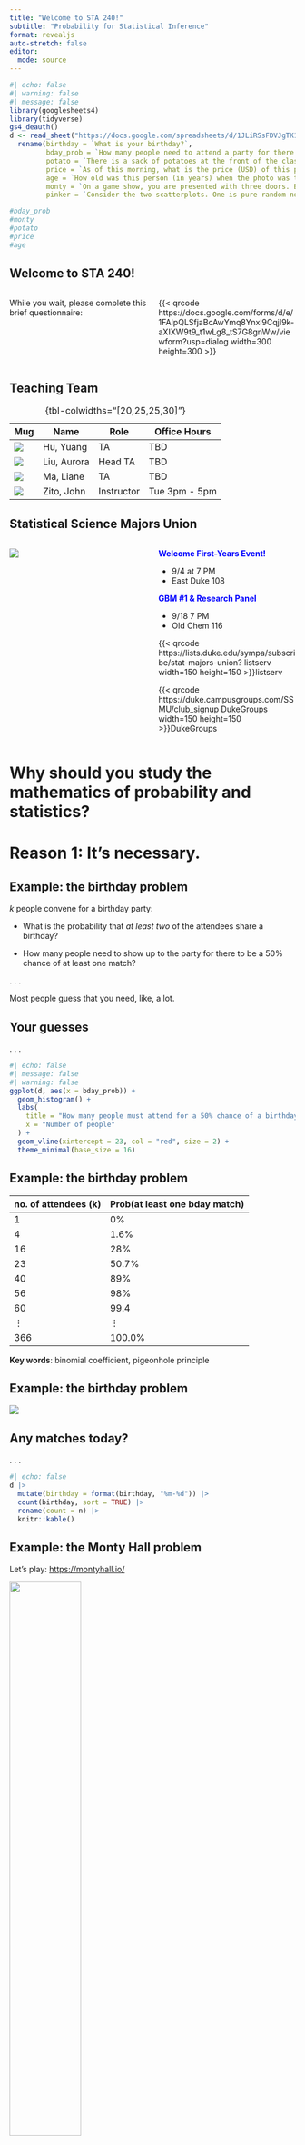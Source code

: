 ```yaml
---
title: "Welcome to STA 240!"
subtitle: "Probability for Statistical Inference"
format: revealjs
auto-stretch: false
editor: 
  mode: source
---
```


```r
#| echo: false
#| warning: false
#| message: false
library(googlesheets4)
library(tidyverse)
gs4_deauth()
d <- read_sheet("https://docs.google.com/spreadsheets/d/1JLiRSsFDVJgTK1NJRUr6xU092NeVZvL5H4jsUdCBa8w/edit?usp=sharing") |>
  rename(birthday = `What is your birthday?`,
         bday_prob = `How many people need to attend a party for there to be a 50% chance that at least two share a birthday?`,
         potato = `There is a sack of potatoes at the front of the classroom. Without touching it, guess how much it weighs in pounds.`,
         price = `As of this morning, what is the price (USD) of this product from the vendor?`,
         age = `How old was this person (in years) when the photo was taken?`,
         monty = `On a game show, you are presented with three doors. Behind one of the doors is the grand prize, and behind each of the other two doors is a goat. If you select the door that has the prize, you win. The game proceeds as follows:\n\n1. You select one of the doors to open;\n2. The host does not open the door you selected. Instead, he opens one of the doors you did not select to reveal a goat;\n3. The host asks you if you would like to change your selection to the remaining door (the one you did not select initially and the host did not open). \n\nWhat should you do?`,
         pinker = `Consider the two scatterplots. One is pure random noise, and the other has been manipulated. Which is which?`)

#bday_prob
#monty
#potato
#price
#age
```


## Welcome to STA 240! {.large}

::::: {.columns .v-center-container}
::: {.column width="50%"}
While you wait, please complete this brief questionnaire:
:::

::: {.column width="50%"}
{{< qrcode https://docs.google.com/forms/d/e/1FAIpQLSfjaBcAwYmq8Ynxl9CqjI9k-aXIXW9t9_t1wLg8_tS7G8gnWw/viewform?usp=dialog width=300 height=300 >}}
:::
:::::

## Teaching Team {.medium .scrollable}

| Mug                   | Name        | Role       | Office Hours  |
|-----------------------|-------------|------------|---------------|
| ![](images/yh.jpg){.c} | Hu, Yuang   | TA         | TBD           |
| ![](images/al.jpg){.c} | Liu, Aurora | Head TA    | TBD           |
| ![](images/lm.png){.c} | Ma, Liane   | TA         | TBD           |
| ![](images/z.jpg){.c} | Zito, John  | Instructor | Tue 3pm - 5pm |
: {tbl-colwidths="[20,25,25,30]"}

## Statistical Science Majors Union {.medium}

::::: {.columns }

::: {.column width="50%"}

![](images/ssmu.png)

:::

::: {.column width="50%"}

[**Welcome First-Years Event!**]{style="color:blue;"}

- 9/4 at 7 PM
- East Duke 108

[**GBM #1 & Research Panel**]{style="color:blue;"}

- 9/18 7 PM
- Old Chem 116

::: {layout-ncol=2}

{{< qrcode https://lists.duke.edu/sympa/subscribe/stat-majors-union? listserv width=150 height=150 >}}listserv

{{< qrcode https://duke.campusgroups.com/SSMU/club_signup DukeGroups width=150 height=150 >}}DukeGroups
:::

:::
:::::

# Why should you study the mathematics of probability and statistics?

# Reason 1: It's necessary.

## Example: the birthday problem

$k$ people convene for a birthday party:

-   What is the probability that *at least two* of the attendees share a birthday?

-   How many people need to show up to the party for there to be a 50% chance of at least one match?

. . .

Most people guess that you need, like, a lot.

## Your guesses

. . .

```r
#| echo: false
#| message: false
#| warning: false
ggplot(d, aes(x = bday_prob)) + 
  geom_histogram() + 
  labs(
    title = "How many people must attend for a 50% chance of a birthday match?",
    x = "Number of people"
  ) + 
  geom_vline(xintercept = 23, col = "red", size = 2) + 
  theme_minimal(base_size = 16)
```

## Example: the birthday problem {.medium}

| no. of attendees (k) | Prob(at least one bday match) |
|----------------------|-------------------------------|
| 1                    | 0%                            |
| 4                    | 1.6%                          |
| 16                   | 28%                           |
| 23                   | 50.7%                         |
| 40                   | 89%                           |
| 56                   | 98%                           |
| 60                   | 99.4                          |
| $\vdots$             | $\vdots$                      |
| 366                  | 100.0%                        |

**Key words**: binomial coefficient, pigeonhole principle

## Example: the birthday problem

![](images/birthday_prob.png)

## Any matches today? {.scrollable}

. . .

```r
#| echo: false
d |>
  mutate(birthday = format(birthday, "%m-%d")) |>
  count(birthday, sort = TRUE) |>
  rename(count = n) |>
  knitr::kable()
```

## Example: the Monty Hall problem

Let's play: <https://montyhall.io/>

![](images/monty_hall.png){fig-align="center" width="50%"}

. . .

::: callout-note
## Very counterintuitive

Most people start out thinking that the two doors are equally likely to contain the prize, so switching doesn't matter. In fact, you have a 2/3 chance of winning if you switch.
:::

## You people

. . .

```r
#| echo: false

d |>
  mutate(
    monty = ifelse(monty == "Switch to the other door that you did not initially pick", "Switch", "Stay")
  ) |>
  ggplot(aes(y = monty)) + 
  geom_bar() + 
  labs(y = "What should you do?") + 
  theme_minimal(base_size = 16)
```

## Example: which is "truly" random? {.medium}

```r
#| echo: false
#| fig-asp: 0.5
#| fig-width: 9
#| fig-align: center

repulsive_points <- function(n, min_dist, max_iter = 1e6) {
  pts <- matrix(NA, nrow = n, ncol = 2)
  i <- 1
  iter <- 0
  
  while (i <= n && iter < max_iter) {
    iter <- iter + 1
    candidate <- runif(2)  # random (x,y) in [0,1]^2
    
    if (i == 1) {
      pts[i, ] <- candidate
      i <- i + 1
    } else {
      d2 <- colSums((t(pts[1:(i-1), , drop = FALSE]) - candidate)^2)
      if (min(d2) >= min_dist^2) {
        pts[i, ] <- candidate
        i <- i + 1
      }
    }
  }
  
  if (i <= n) warning("Stopped early: could not place all points.")
  pts
}

set.seed(8675309) #8675309
n = 500
pt_cex = 0.55
x = runif(n)
y = runif(n)
pts <- repulsive_points(n, min_dist = 0.02)

par(mfrow = c(1, 2), mar = c(2, 2, 2, 2))
plot(x, y, pch = 19, cex = pt_cex, xlab = "", ylab = "", ylim = c(0, 1), xlim = c(0, 1))
plot(pts, pch = 19, cex = pt_cex, xlab = "", ylab = "", ylim = c(0, 1), xlim = c(0, 1))

left_is_random <- d |> 
  count(pinker) |>
  filter(pinker == "Left is pure random; Right is messed with.") |>
  pull(n)

right_is_random <- d |> 
  count(pinker) |>
  filter(pinker == "Left is messed with; Right is pure random.") |>
  pull(n)
```

- `{r} left_is_random` of you said **Left** is pure random;
- `{r} right_is_random` of you said **Right** is pure random.

## Example: which is "truly" random? {.medium}

```r
#| echo: false
#| fig-asp: 0.5
#| fig-width: 9
#| fig-align: center

par(mfrow = c(1, 2), mar = c(2, 2, 2, 2))
plot(x, y, pch = 19, cex = pt_cex, xlab = "", ylab = "", ylim = c(0, 1), xlim = c(0, 1))
box(col = "red", lwd = 10)
plot(pts, pch = 19, cex = pt_cex, xlab = "", ylab = "", ylim = c(0, 1), xlim = c(0, 1))

```

- Left: uniform random scatter;
- Right: points manipulated to "repel" each other (no clumps).

## This is why Spotify shuffle stinks

::::: {.columns .v-center-container}

::: {.column width="60%"}

::: incremental
- It used to be a pure random shuffle;
- Then people complained that it didn't *feel* random to them: 
    - streaks of the same artist in a row;
    - clumps of the same genre, etc;
- Now they do lord-only-knows-what.
:::

:::

::: {.column width="40%"}
![](images/spotify.png){width="90%"}
:::
:::::


## Example: the wisdom of crowds {.medium}

::::: columns
::: {.column width="30%"}
![](images/weight.jpg)
:::

::: {.column width="70%"}
At a 1906 country fair in Plymouth, 800 people participated in a contest to estimate the weight of an ox. Francis Galton observed that the median guess, 1207 lbs, was accurate within 1% of the true weight of 1198 lbs.
:::
:::::

. . .

::: callout-note
## Lesson

The aggregation of many imperfect estimates/guesses is often better than a needle-in-haystack search for the "best" individual guess.
:::

. . .

::: callout-warning
## Isn't that obvious?

It took humans a long time to realize this. The first recorded uses of an "average" were during Isaac Newton's lifetime (see Stigler's *Seven Pillars of Statistical Wisdom*).
:::

## Guess the weight

::::: {.columns .v-center-container}
::: {.column width="30%"}
![](images/potato-head.webp)
:::

::: {.column width="70%"}

:::  {.fragment}

```r
#| echo: false
#| warning: false
#| message: false
#| fig-asp: 0.8

ggplot(d, aes(x = potato)) + 
  geom_histogram() + 
  labs(
    title = "How much does the sack of potatoes weigh?",
    x = "Weight (lbs)"
  ) + 
  theme_minimal(base_size = 24)
```

:::

:::
:::::


## Guess the price

::::: {.columns .v-center-container}
::: {.column width="30%"}
![](images/chocolate.png)
:::

::: {.column width="70%"}

:::  {.fragment}

```r
#| echo: false
#| warning: false
#| message: false
#| fig-asp: 0.8

ggplot(d, aes(x = price)) + 
  geom_histogram() + 
  labs(
    title = "How much does the stupid chocolate cost?",
    x = "Price ($)"
  ) + 
  geom_vline(xintercept = 14.99, col = "red", size = 2) + 
  theme_minimal(base_size = 24)
```

:::

:::
:::::



## Guess the age

::::: {.columns .v-center-container}
::: {.column width="40%"}
[![](images/bea-arthur.jpg)](https://youtu.be/Rsiffrahqzo?si=Y6rbZ6-nxJy72Ul2&t=39)
:::

::: {.column width="60%"}

:::  {.fragment}

```r
#| echo: false
#| warning: false
#| message: false
#| fig-asp: 1

ggplot(d, aes(x = age)) + 
  geom_histogram() + 
  labs(
    title = "How old was Sergeant Bernice \"Bea Arthur\" Frankel?",
    x = "Age (years)"
  ) + 
  geom_vline(xintercept = 20, col = "red", size = 2) + 
  theme_minimal(base_size = 20)
```

:::

:::
:::::

## The modern-day wisdom of crowds?

::: callout-warning
## [Polymarket is having a moment.](https://polymarket.com)

![](images/prediction_markets.png) 

(source: [CNN](https://www.cnn.com/2024/11/08/business/polymarket-election-trump-nightcap/index.html))
:::


## Example: the folly of doctors {.scrollable}

> A 50-year-old, asymptomatic woman tests positive for breast cancer. Alarming, but no diagnostic test is perfect. If the prevalence of breast cancer in the population is 1%, if the true positive rate of the test is 90%, and if the false positive rate is 9%, what is the chance that the woman *actually* has cancer, given that she tested positive?

. . .

You will know how to answer this in four weeks. Doctors though...

. . .

::: callout-warning
## [BBC News 2014](https://www.bbc.com/news/magazine-28166019)

Only 34 out of 160 surveyed gynecologist got it right (9%). Almost half of them said 90%.

"*We can only imagine how much anxiety those innumerate doctors instil in women*."
:::

## Sally Clark (1964 - 2007)

::::: {.columns .v-center-container}
::: {.column width="30%"}
![](images/sally-clark.png)
:::

::: {.column width="70%"}

::: incremental
- English solicitor;
- 1996: first son died in bed at 11 weeks;
- 1998: second son died in bed at 8 weeks;
- Clark arrested on suspicion of murder;
- Defense claimed it was SIDS (sudden infant death syndrome).
:::

:::
:::::

## Sir Roy Meadow (1933 - )

::::: {.columns .v-center-container}
::: {.column width="60%"}

::: incremental
- Pediatrician specializing in "Munchausen syndrome by proxy;"
- Gave erroneous "expert" testimony that there is a "1 in 73,000,000" chance of two SIDS deaths in the same family;
    - first, that's not true;
    - second, so what?
- 1999: Clark convicted. 

:::

:::

::: {.column width="40%"}
![](images/meadow.png)
:::
:::::


## A sad story

::::: {.columns .v-center-container}
::: {.column width="40%"}
![](images/rss.png)
:::

::: {.column width="60%"}

::: incremental
- Stats community loudly panned Meadow's testimony;
- 2003: conviction overturned on appeal after revelation that exculpatory evidence was suppressed; 
- 2007: Clark drinks herself to death.
:::


:::
:::::


## Reason 1: It's necessary. {.large-ish}

::::: {.columns .v-center-container}
::: {.column width="45%"}
![](images/tom-jerry-rake.gif)
:::

::: {.column width="55%"}
Human intuition and “common sense” about probability and statistics are often just flat out wrong, in silly and dangerous ways. Mere mortals require the scaffolding of mathematics to discipline our thinking.
:::
:::::

# Reason 2: It's useful.

## New title: The Unreasonable Effectiveness of Probability in...Everything?

::: callout-note
## [Read it!](https://doi.org/10.1002/cpa.3160130102)

![](images/wigner.png){fig-align="center" width="70%"}
:::

## Example: LLMs

. . .

::: callout-note
## Question

What method does ChatGPT use to generate the next word in one of its responses?
:::

. . .

[Let's ask!](https://chatgpt.com)

## Example: the mathematics of insurance

::::: {.columns .v-center-container}
::: {.column width="40%"}
![](images/double-indemnity.jpg)
:::

::: {.column width="60%"}

::: incremental 
- When an insurance company sells you a policy, they are making a bet that you won't need it;
- If all policyholders make a claim, they're ruined;
- Given so much uncertainty, who should they sell to, and at what price, to ensure they don't go broke?
- Ask an *actuary*! Licensed professionals with expertise in probability, statistics, and risk management.
:::

:::
:::::

## Example: the mathematics of insurance {.medium}

::::: {.columns }
::: {.column width="50%"}
1. Nurse practitioner
2. IT Manager
3. Physician Assistant
4. Financial Manager
5. Software Developer
6. Information Security Analyst
7. Health Services Manager
8. [***Data Scientist***]{style="color:red;"}
9. Speech-Language Pathologist
10. [***Actuary***]{style="color:red;"}
:::

::: {.column width="50%"}

![](images/badge-jobs-year.svg){fig-align="center" width="50%"}

- Future prospects (30%)
- Wage potential (25%) 
- Employment (20%) 
- Job safety/stability (15%) 
- Work-life balance (10%) 

:::
:::::

## Probably isn't boring these days {.scrollable}

::: callout-important
## Plenty of complex, challenging, high-impact issues:

[![](images/nyt-insurance.png){fig-align="center" width="80%"}](https://www.nytimes.com/interactive/2024/12/18/climate/insurance-non-renewal-climate-crisis.html)
:::

## Example: whence evolution?

::::: {.columns}
::: {.column width="60%"}

Hella simplified:

::: incremental
- [**Mutation**]{style="color:blue;"}: random errors during DNA replication and repair;
- [**Genetic drift**]{style="color:blue;"}: chance events shift allele frequencies in the population;
- [**Natural selection**]{style="color:blue;"}: randomness generates options; selection chooses among them, producing evolution.
:::

:::

::: {.column width="40%"}

![](images/darwin.gif)

:::
:::::

## Example: quantum mechanics

***key words***: Schrödinger's cat, uncertainty principle, etc

::::: {.columns}
::: {.column width="40%"}
![](images/wavefunction.gif)
:::

::: {.column width="60%"}
::: incremental 
- Probability is fundamentally braided into the fabric of reality;
- Particles at the (sub)atomic level do not have a definite position and momentum until measured;
- There are only probabilities associated with the possible outcomes;
- These ideas are hard, but some of the math will be accessible to us.
:::
:::
:::::

## Reason 2: It's useful. {.large}

::::: {.columns .v-center-container}
::: {.column width="45%"}
![](images/popeye.gif)
:::

::: {.column width="55%"}
No area of science or technology can be properly understood without knowing something about probability. Period.
:::
:::::

# Reason 3: It's beautiful.

## Two old hags

. . .

::: callout-tip
## Bertrand Russell, [*Mysticism and Logic and Other Essays*](https://en.wikisource.org/wiki/Mysticism_and_Logic_and_Other_Essays/Chapter_04) (1917)

::::: {.columns .v-center-container}
::: {.column width="15%"}
![](images/russell.webp)
:::

::: {.column width="85%"}
"Mathematics, rightly viewed, possesses not only truth, but supreme beauty cold and austere, like that of sculpture, without appeal to any part of our weaker nature, without the gorgeous trappings of painting or music, yet sublimely pure, and capable of a stern perfection such as only the greatest art can show."
:::
:::::

:::

. . .

::: callout-tip
## Albert Einstein, ["The Late Emmy Noether"](https://www.nytimes.com/1935/05/04/archives/the-late-emmy-noether-professor-einstein-writes-in-appreciation-of.html?smid=url-share) (1935)

::::: {.columns .v-center-container}

::: {.column width="15%"}
![](images/einstein.jpg)
:::

::: {.column width="85%"}
"Pure mathematics is, in its way, the poetry of logical ideas."
:::

:::::

:::

## This is a theorem we will prove:

![](images/galton.gif){fig-align="center"}


## Reason 3: It's beautiful. {.large-ish}

::::: {.columns .v-center-container}
::: {.column width="45%"}
![](images/whats-opera-doc.gif)
:::

::: {.column width="55%"}
Ostensibly random behavior can nevertheless be quite patternful, in ways that we can actually penetrate with elegant mathematics. 
:::
:::::

## Why study mathematical probstat?

::: incremental
1.  It's necessary.

    -   Humans suck at thinking about this stuff.

2.  It's useful.

    -   It makes studying other things so much easier.

3.  It's beautiful.

    -   This is the main reason, honestly.
:::

. . .

Sound good?

# Syllabus highlights

## Bookmark the course page! {.large}

::::: {.columns .v-center-container}
::: {.column width="30%"}
{{< qrcode https://sta240-f25.github.io/ width=300 height=300 >}}
:::

::: {.column width="70%"}
<https://sta240-f25.github.io/>
:::
:::::

## Final grade breakdown

Your final course grade will be calculated as follows:

| Category       | Percentage |
|----------------|------------|
| Labs           | 10%        |
| Problem Sets   | 30%        |
| Midterm Exam 1 | 20%        |
| Midterm Exam 2 | 20%        |
| Final exam     | 20%        |

::: callout-warning
The final letter grade will be based on the usual thresholds, which will not change and will be applied exactly. So no curve and no rounding.
:::

## So...where's the wiggle room?

-   We drop the two lowest labs;
-   We drop the lowest problem set;
-   We will replace your lowest midterm score with your final exam score (if it's better).

## Labs (10%)

In Perkins LINK 087 (Classroom 3):

-   Thursday 1:25 PM - 2:40 PM with Yuang;
-   Thursday 3:05 PM - 4:20 PM with Aurora.

Guided activities introducing you to special topics, extensions, applications, and case studies. We will also introduce some basic `R` stuff, and we will use Quarto for the lab write-ups.

::: callout-note
## Plan to attend regularly

Designed to be complete-able during the lab period, but due by 11:59 PM that same day.
:::

## Problem Sets (30%)

-   Mostly pencil-and-paper math problems, with some coding thrown in occasionally;
-   Compose solutions however you want: scan or photograph written work, handwriting capture, LaTeX, Quarto, whatever;
-   Submit a single PDF in Gradescope (and mark your pages!)

::: callout-warning
## Late policy

No late work will be accepted unless you request an extension in advance by e-mailing JZ. All reasonable requests will be entertained, but extensions will not be long.
:::

## Exams (20% each) {.scrollable}

Traditional, in-class, written exams:

-   **Midterm 1**: Thursday October 9 *in your lab*;
-   **Midterm 2**: Thursday November 13 *in your lab*;
-   **Final Exam**: Friday December 12.

. . .

You are allowed only two resources:

- A "dumb" calculator (no wi-fi), which you won't need;
- Both sides of one 8.5" x 11" note sheet created by you.

. . .

::: callout-note
## If you need testing accommodations...

Make sure I get an SDAO letter, and make your appointments in the [Testing Center](https://testingcenter.duke.edu/) now.
:::

## Attendance

Not required. Live your life.

## Communication

If you wish to ask questions in writing...

-   **Post on Ed**: about general course policies and content;

-   **Email JZ directly**: personal matters.

You should not really be emailing the TAs directly for any reason.

## Collaboration

You are *enthusiastically encouraged* to work together on labs and problem sets. You will learn a lot from each other! Two policies:

- ✅ Acknowledge your collaborators: "Aloysius, Cybill, and I worked together on this problem;"
- ❌ Do not outright share or copy solutions. All submitted work must be your own.

Violation of the second policy is plagiarism. Sharers and recipients alike are referred to the conduct office and receive zeros.

## Use of outside resources, including AI

> [Using ChatGPT to complete assignments is like bringing a forklift into the weight room; you will never improve your cognitive fitness that way.](https://www.newyorker.com/culture/the-weekend-essay/why-ai-isnt-going-to-make-art)

- If you find a problem solution online (or prompt an LLM to generate one) and submit it as your own work, that will obviously be considered plagiarism;
- Otherwise, all outside resources are fair game for you to study and get extra practice;
- If you outsource all of your *thinking* to a language model, you will probably tank every exam. Good luck!

## What's the level of math here? {.scrollable}

This is essentially a pencil-and-paper math class. We will use all of the basic skills taught in Calc I and II:

::: incremental
-   differentiation (power rule, chain rule, all that)
-   integration (FTOC, improper integrals, substitution, by parts...)
-   limits and continuity (L'Hôpital's rule, etc)
-   infinite series (Taylor series for $e^x$, anyone?)
:::

. . .

**REVIEW**: [Problem Set 0](https://sta240-f25.github.io/problems/pset-0.html) is due 5PM Friday September 5.

. . .

::: callout-note
## This is not sink-or-swim.

- Lab on Thursday August 28 is a review session and work period for this assignment;
- The course page has a [math review section](https://sta240-f25.github.io/math/differentiation.html) you can refer to.
:::

# So, what are we studying, anyway?

## Probability

::: {.v-center-container}

::: callout-tip
## What do we do?
State the *distribution* (rules) of some random phenomenon, and then study how the realizations of that phenomenon "typically" behave.
:::


:::


## An archetypal probability problem

> Given a **fair** coin, how many flips will it take *on average* until you observe the first head?

. . .

![](images/prob-example.svg)


## An archetypal probability problem

> Given a **fair** coin, how many flips will it take *on average* until you observe the first head?

Why is this a probability problem?

::: incremental
1.  select a phenomenon to study (the outcome of a coin flip);
2.  fully specify its distribution (it's a fair, 50-50 coin);
3.  study typical behavior of realizations (how many flips *on average* until the first head?).
:::

## Statistics is "probability in reverse" 

::: {.v-center-container}

::: callout-tip
## What do we do?
Start with the realizations of a random phenomenon with *unknown* distribution, and try to use those realizations to figure out what the distribution is.
:::

:::

## An archetypal statistics problem

> Given 28 flips from a mysterious coin, can you tell if it is fair?

. . .

![](images/stat-example.svg)

## An archetypal statistics problem

> Given 28 flips from a mysterious coin, can you tell if it is fair?


::: incremental 
- In probability, we *assumed* that the coin was fair, and then reasoned deductively from that;
- In statistics, we do not do this;
- We start with *some* coin, which may or may not be fair, and then we try to "infer" its properties based on the data.
:::


## Probability and statistics {.scrollable}

![](images/probstat.png){fig-align="center" width="55%"}

. . .

+-----------------+---------------------------------------------+
| **Probability** | Forward problem\                            |
|                 | Deductive\                                  |
|                 | Reasons from rules to consequences          |
+-----------------+---------------------------------------------+
| **Statistics**  | Inverse problem\                            |
|                 | Inductive\                                  |
|                 | Observe consequences, and *infer* rules     |
+-----------------+---------------------------------------------+

## Forward problem versus inverse problem

::::: {.columns .v-center-container}
::: {.column width="50%"}
![](images/chess.jpg)
:::

::: {.column width="50%"}

::: incremental
- **Forward**: read the rulebook, and then play a game of chess;

- **Inverse**: watch a chess match, and based on the players' behavior, try to guess the rules.
:::

:::
:::::



## Forward problem versus inverse problem

::: incremental
- *Differentiation* is a forward problem. You know the function $F$, and you take its darn derivative;

- *Integration* is an inverse problem. Given the derivative, you have to work backward to figure out what the original function was:
:::

. . .

$$
\text{FTOC:}\quad\int_a^bF'(x)\,\text{d} x=F(b)-F(a).
$$

## Inverse problems are tricky!

::::: {.columns}
::: {.column width="45%"}
**Forward**

> "Here's the question. What's the answer?"
:::

::: {.column width="50%"}
**Inverse**

> "If this is the answer, then what was the question?"
:::
:::::

. . .

::: callout-warning
## Gird your loins
Like all inverse problems, you will find that statistics is subtler, less well-defined, less straightforward, and more open-ended than probability.
:::

## The philosophy of probability {.scrollable}

. . .

Two common interpretive perspectives:

::: incremental
-   **Frequentist**: probability describes the long run frequency of repeatable events;
-   **Subjective**: probability describes an observer's subjective experience of uncertainty. AKA: their "degrees of belief."
:::

. . .

::: callout-note
## You need both perspectives.

Like the wave-particle duality of light, both are true and useful, but their coexistence can be tense and uneasy. We just have to learn to live with that.
:::

. . .

::: callout-important
## The math doesn't care which you prefer.

Regardless your interpretation, the mathematics of probability is the same.
:::
